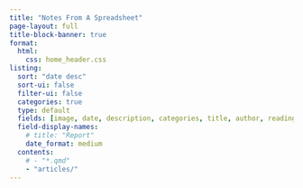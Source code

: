 ```yaml
---
title: "Notes From A Spreadsheet"
page-layout: full
title-block-banner: true
format:
  html:
    css: home_header.css
listing:
  sort: "date desc"
  sort-ui: false
  filter-ui: false
  categories: true
  type: default
  fields: [image, date, description, categories, title, author, reading-time]
  field-display-names:
    # title: "Report"
    date_format: medium
  contents:
    # - "*.qmd"
    - "articles/"
---
```

